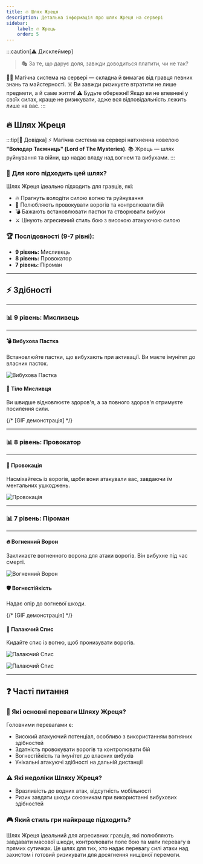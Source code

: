 ```yaml
---
title: 🔥 Шлях Жреця
description: Детальна інформація про шлях Жреця на сервері
sidebar:
    label: 🔥 Жрець
    order: 5
---
```



:::caution[⚠️ Дисклеймер]
> 🎭 За те, що дарує доля, завжди доводиться платити, чи не так?

🧙‍♂️ Магічна система на сервері — складна й вимагає від гравця певних знань та майстерності.
☠️ Ви завжди ризикуєте втратити не лише предмети, а й саме життя!
⚠️ Будьте обережні! Якщо ви не впевнені у своїх силах, краще не ризикувати, адже вся відповідальність лежить лише на вас.
:::

## 🔥 Шлях Жреця

:::tip[📖 Довідка]
⚡ Магічна система на сервері натхненна новелою **"Володар Таємниць" (Lord of The Mysteries)**.
📚 Жрець — шлях руйнування та війни, що надає владу над вогнем та вибухами.
:::

### 📜 Для кого підходить цей шлях?

Шлях Жреця ідеально підходить для гравців, які:
- 🔥 Прагнуть володіти силою вогню та руйнування
- 🎯 Полюбляють провокувати ворогів та контролювати бій
- 💣 Бажають встановлювати пастки та створювати вибухи
- ⚔️ Цінують агресивний стиль бою з високою атакуючою силою

### 🏆 Послідовності (9-7 рівні):

- **9 рівень:** Мисливець
- **8 рівень:** Провокатор
- **7 рівень:** Піроман

---

## ⚡ Здібності

---

### 📊 9 рівень: Мисливець

---

#### 💣 Вибухова Пастка
Встановлюйте пастки, що вибухають при активації. Ви маєте імунітет до власних пасток.

<p align={"center"}>
    <Image src={trap} alt="Вибухова Пастка"/>
</p>

#### 💪 Тіло Мисливця
Ви швидше відновлюєте здоров'я, а за повного здоров'я отримуєте посилення сили.

{/* [GIF демонстрація] */}

---

### 📊 8 рівень: Провокатор

---

#### 👊 Провокація
Насміхайтесь із ворогів, щоби вони атакували вас, завдаючи їм ментальних ушкоджень.

<p align={"center"}>
    <Image src={provocation} alt="Провокація"/>
</p>

---

### 📊 7 рівень: Піроман

---

#### 🔥 Вогненний Ворон
Закликаєте вогненного ворона для атаки ворогів. Він вибухне під час смерті.

<p align={"center"}>
    <Image src={fire_raven} alt="Вогненний Ворон"/>
</p>

#### 🛡️ Вогнестійкість
Надає опір до вогневої шкоди.

{/* [GIF демонстрація] */}

#### 🔱 Палаючий Спис
Кидайте спис із вогню, щоб пронизувати ворогів.

<p align={"center"}>
    <Image src={blazing_spear_1} alt="Палаючий Спис"/>
</p>

<p align={"center"}>
    <Image src={blazing_spear_2} alt="Палаючий Спис"/>
</p>

---

## ❓ Часті питання

### 💪 Які основні переваги Шляху Жреця?
Головними перевагами є:
- Високий атакуючий потенціал, особливо з використанням вогняних здібностей
- Здатність провокувати ворогів та контролювати бій
- Вогнестійкість та імунітет до власних вибухів
- Унікальні атакуючі здібності на дальній дистанції

### ⚠️ Які недоліки Шляху Жреця?
- Вразливість до водних атак, відсутність мобільності
- Ризик завдати шкоди союзникам при використанні вибухових здібностей

### 🎮 Який стиль гри найкраще підходить?
Шлях Жреця ідеальний для агресивних гравців, які полюбляють завдавати масової шкоди, контролювати поле бою та мати перевагу в прямих сутичках. Це шлях для тих, хто надає перевагу силі атаки над захистом і готовий ризикувати для досягнення нищівної перемоги.